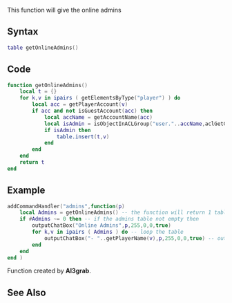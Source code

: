 {{Useful Function}}
<lowercasetitle></lowercasetitle>

This function will give the online admins

==Syntax==
<syntaxhighlight lang="lua">table getOnlineAdmins()</syntaxhighlight>

==Code==
<section name="Function source" class="server" show="true">
<syntaxhighlight lang="lua">
function getOnlineAdmins()
	local t = {}
	for k,v in ipairs ( getElementsByType("player") ) do
		local acc = getPlayerAccount(v)
		if acc and not isGuestAccount(acc) then
			local accName = getAccountName(acc)
			local isAdmin = isObjectInACLGroup("user."..accName,aclGetGroup("Admin"))
			if isAdmin then
				table.insert(t,v)
			end
		end
	end
	return t
end
</syntaxhighlight>
</section>

==Example==
<section name="Example" class="server" show="true">
<syntaxhighlight lang="lua">
addCommandHandler("admins",function(p)
	local Admins = getOnlineAdmins() -- the function will return 1 table
	if #Admins ~= 0 then -- if the admins table not empty then
		outputChatBox("Online Admins",p,255,0,0,true) 
		for k,v in ipairs ( Admins ) do -- loop the table
			outputChatBox("- "..getPlayerName(v),p,255,0,0,true) -- output the player name
		end
	end
end )
</syntaxhighlight>
</section>

Function created by '''Al3grab'''.

==See Also==
{{Useful_Functions}}